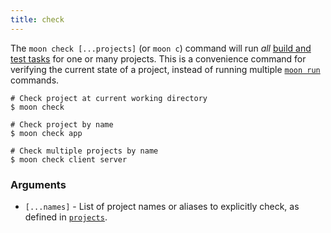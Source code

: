 ```yaml
---
title: check
---
```


The `moon check [...projects]` (or `moon c`) command will run _all_
[build and test tasks](../concepts/task#types) for one or many projects. This is a convenience
command for verifying the current state of a project, instead of running multiple
[`moon run`](./run) commands.

```shell
# Check project at current working directory
$ moon check

# Check project by name
$ moon check app

# Check multiple projects by name
$ moon check client server
```

### Arguments

- `[...names]` - List of project names or aliases to explicitly check, as defined in
  [`projects`](../config/workspace#projects).
